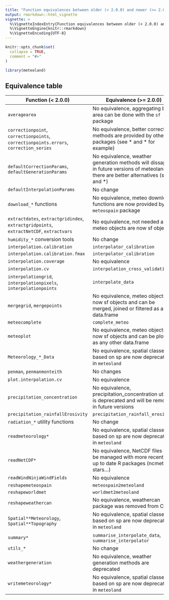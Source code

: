 ```yaml
---
title: "Function equivalences between older (< 2.0.0) and newer (>= 2.0.0) meteoland versions"
output: rmarkdown::html_vignette
vignette: >
  %\VignetteIndexEntry{Function equivalences between older (< 2.0.0) and newer (>= 2.0.0) meteoland versions}
  %\VignetteEngine{knitr::rmarkdown}
  %\VignetteEncoding{UTF-8}
---
```


```r
knitr::opts_chunk$set(
  collapse = TRUE,
  comment = "#>"
)
```

```r
library(meteoland)
```

## Equivalence table

Function (< 2.0.0) | Equivalence (>= 2.0.0) | deprecated
--------------|----------------|-------------
`averagearea` | No equivalence, aggregating by area can be done with the `sf` package | `TRUE`
`correctionpoint`, `correctionpoints`, `correctionpoints.errors`, `correction_series` | No equivalence, better correction methods are provided by other packages (see * and * for example) | `TRUE`
`defaultCorrectionParams`, `defaultGenerationParams` | No equivalence, weather generation methods will dissapear in future versions of meteoland, as there are better alternatives (see * and *) | `TRUE`
`defaultInterpolationParams` | No change | `FALSE`
`download_*` functions | No equivalence, meteo download functions are now provided by `meteospain` package | `TRUE`
`extractdates`, `extractgridindex`, `extractgridpoints`, `extractNetCDF`, `extractvars` | No equivalence, not needed as the meteo objects are now sf objects | `TRUE`
`humidity_*` conversion tools | No change | `FALSE`
`interpolation.calibration` | `interpolator_calibration` | `TRUE`
`interpolation.calibration.fmax` | `interpolator_calibration` | `TRUE`
`interpolation.coverage` | No equivalence | `TRUE`
`interpolation.cv` | `interpolation_cross_validation` | `TRUE`
`interpolationgrid`, `interpolationpixels`, `interpolationpoints` | `interpolate_data` | `TRUE`
`mergegrid`, `mergepoints` | No equivalence, meteo objects are now sf objects and can be merged, joined or filtered as any data.frame | `TRUE`
`meteocomplete` | `complete_meteo` | `TRUE`
`meteoplot` | No equivalence, meteo objects are now sf objects and can be plotted as any other data.frame | `TRUE`
`Meteorology_*_Data` | No equivalence, spatial classes based on sp are now deprecated in `meteoland` | `TRUE`
`penman`, `penmanmonteith` | No changes | `FALSE`
`plot.interpolation.cv` | No equivalence | `TRUE`
`precipitation_concentration` | No equivalence, precipitation_concentration utility is deprecated and will be removed in future versions | `TRUE`
`precipitation_rainfallErosivity` | `precipitation_rainfall_erosivity` | `TRUE`
`radiation_*` utility functions | No change | `FALSE`
`readmeteorology*` | No equivalence, spatial classes based on sp are now deprecated in `meteoland` | `TRUE`
`readNetCDF*` | No equivalence, NetCDF files can be managed with more recent and up to date R packages (ncmeta, stars...) | `TRUE`
`readWindNinjaWindFields` | No equivalence | `TRUE`
`reshapemeteospain` | `meteospain2meteoland` | `TRUE`
`reshapeworldmet` | `worldmet2meteoland` | `TRUE`
`reshapeweathercan` | No equivalence, weathercan package was removed from CRAN | `TRUE`
`Spatial**Meteorology`, `Spatial**Topography` | No equivalence, spatial classes based on sp are now deprecated in `meteoland` | `TRUE`
`summary*` | `summarise_interpolate_data`, `summarise_interpolator` | `TRUE`
`utils_*` | No change | `FALSE`
`weathergeneration` | No equivalence, weather generation methods are deprecated | `TRUE`
`writemeteorology*` | No equivalence, spatial classes based on sp are now deprecated in `meteoland` | `TRUE`


